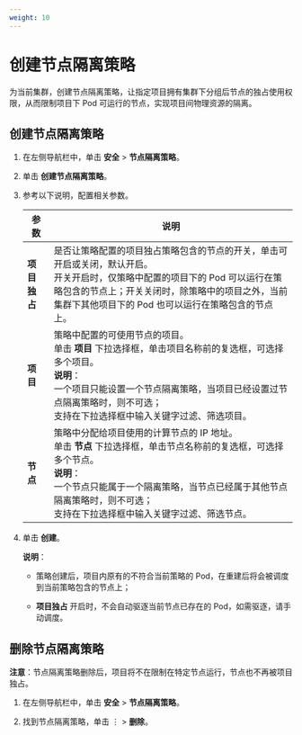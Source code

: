 ```yaml
---
weight: 10
---
```


# 创建节点隔离策略

为当前集群，创建节点隔离策略，让指定项目拥有集群下分组后节点的独占使用权限，从而限制项目下 Pod 可运行的节点，实现项目间物理资源的隔离。


## 创建节点隔离策略

1. 在左侧导航栏中，单击 **安全** > **节点隔离策略**。

3. 单击 **创建节点隔离策略**。

4. 参考以下说明，配置相关参数。    
    
    | 参数    |         说明        |
    | -------- | -------- |
    |  **项目独占** |  是否让策略配置的项目独占策略包含的节点的开关，单击可开启或关闭，默认开启。<br/>开关开启时，仅策略中配置的项目下的 Pod 可以运行在策略包含的节点上；开关关闭时，除策略中的项目之外，当前集群下其他项目下的 Pod 也可以运行在策略包含的节点上。 |
    |  **项目** |  策略中配置的可使用节点的项目。<br/>单击 **项目** 下拉选择框，单击项目名称前的复选框，可选择多个项目。<br/>**说明**：<br/>一个项目只能设置一个节点隔离策略，当项目已经设置过节点隔离策略时，则不可选；<br/>支持在下拉选择框中输入关键字过滤、筛选项目。 |
    | **节点**  |  策略中分配给项目使用的计算节点的 IP 地址。<br/>单击 **节点** 下拉选择框，单击节点名称前的复选框，可选择多个节点。<br/>**说明**：<br/>一个节点只能属于一个隔离策略，当节点已经属于其他节点隔离策略时，则不可选；<br/>支持在下拉选择框中输入关键字过滤、筛选节点。 |
    
5. 单击 **创建**。   

    **说明**：
    
    * 策略创建后，项目内原有的不符合当前策略的 Pod，在重建后将会被调度到当前策略包含的节点上；
    
    * **项目独占** 开启时，不会自动驱逐当前节点已存在的 Pod，如需驱逐，请手动调度。 

## 删除节点隔离策略

**注意**：节点隔离策略删除后，项目将不在限制在特定节点运行，节点也不再被项目独占。

1. 在左侧导航栏中，单击 **安全** > **节点隔离策略**。

3. 找到节点隔离策略，单击 ⋮ > **删除**。 